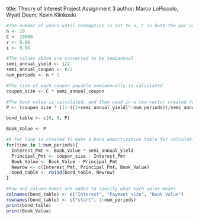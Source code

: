 title: Theory of Interest Project Assignment 3
author: Marco LoPiccolo, Wyatt Deem, Kevin Klinkoski

```{r}

#The number of years until redemption is set to n, C is both the par value and redemption value of the bond, r is the annual coupon rate, and i is the nominal annual rate convertible semiannually
n <- 10
C <- 10000
r <- 0.06
i <- 0.04

#The values above are converted to be semiannual
semi_annual_yield <- i/2
semi_annual_coupon <- r/2
num_periods <- n * 2

#The size of each coupon payable semiannually is calculated
coupon_size <- C * semi_annual_coupon

#The book value is calculated, and then used in a row vector created for use in the for loop
P <- (coupon_size * ((1-((1+semi_annual_yield)^-num_periods))/semi_annual_yield)) + C * ((1+semi_annual_yield)^-num_periods)

bond_table <- c(0, 0, P)

Book_Value <- P

#A for loop is created to make a bond ammortization table for calculating the bond
for(time in 1:num_periods){
  Interest_Pmt <- Book_Value * semi_annual_yield
  Principal_Pmt <- coupon_size - Interest_Pmt
  Book_Value <- Book_Value - Principal_Pmt
  Newrow <- c(Interest_Pmt, Principal_Pmt, Book_Value)
  bond_table <- rbind(bond_table, Newrow)
}

#Row and column names are added to specify what each value means
colnames(bond_table) <- c("Interest", "Payment size", "Book Value")
rownames(bond_table) <- c("start", 1:num_periods)
print(bond_table)
print(Book_Value)

```

